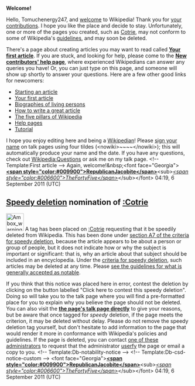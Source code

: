 <article id="32995414" title=User talk:Tomuchenergy247>
	<talkpage id="32995414" title="User talk:Tomuchenergy247">


'''Welcome!'''

Hello, Tomuchenergy247, and [[Wikipedia:Welcome, newcomers|welcome]] to Wikipedia! Thank you for [[Special:Contributions/Tomuchenergy247|your contributions]]. I hope you like the place and decide to stay. Unfortunately, one or more of the pages you created, such as [[Cotrie]], may not conform to some of Wikipedia's [[Wikipedia:List of policies|guidelines]], and may soon be deleted. 

There's a page about creating articles you may want to read called '''[[Wikipedia:Your first article|Your first article]]'''. If you are stuck, and looking for help, please come to the '''[[Wikipedia:New contributors' help page|New contributors' help page]]''', where experienced Wikipedians can answer any queries you have! Or, you can just type '''{{t|helpme}}''' on this page, and someone will show up shortly to answer your questions. Here are a few other good links for newcomers:
* [[Wikipedia:Starting an article|Starting an article]]
* [[Wikipedia:Your first article|Your first article]]
* [[Wikipedia:Biographies of living persons|Biographies of living persons]]
* [[Wikipedia:How to write a great article|How to write a great article]]
* [[Wikipedia:Five pillars|The five pillars of Wikipedia]]
* [[Help:Contents|Help pages]]
* [[Wikipedia:Tutorial|Tutorial]]
I hope you enjoy editing here and being a [[Wikipedia:Wikipedians|Wikipedian]]! Please [[Wikipedia:Signatures|sign your name]] on talk pages using four tildes (&lt;nowiki&gt;~~~~&lt;/nowiki&gt;); this will automatically produce your name and the date. If you have any questions, check out [[Wikipedia:Questions]] or ask me on my talk page. &lt;!-- Template:First article --&gt; Again, welcome!&amp;nbsp;&lt;font face=&quot;Georgia&quot;&gt;'''[[User:RepublicanJacobite|&lt;span style=&quot;color:#009900&quot;&gt;RepublicanJacobite&lt;/span&gt;]]'''&lt;sub&gt;''[[User talk:RepublicanJacobite|&lt;span style=&quot;color:#006600&quot;&gt;TheFortyFive&lt;/span&gt;]]''&lt;/sub&gt;&lt;/font&gt; 04:19, 6 September 2011 (UTC)

==[[Wikipedia:Criteria for speedy deletion|Speedy deletion]] nomination of [[:Cotrie]]==
[[Image:Ambox warning pn.svg|48px|left|alt=|link=]]
{{Quote box|quote=&lt;p&gt;If this is the first article that you have created, you may want to read [[WP:Your first article|the guide to writing your first article]].&lt;/p&gt;&lt;p&gt;You may want to consider using the [[Wikipedia:Article wizard|Article Wizard]] to help you create articles.&lt;/p&gt;|width=20%|align=right}}
A tag has been placed on [[:Cotrie]] requesting that it be speedily deleted from Wikipedia. This has been done under [[WP:CSD#A7|section A7 of the criteria for speedy deletion]], because the article appears to be about a person or group of people, but it does not indicate how or why the subject is important or significant: that is, why an article about that subject should be included in an encyclopedia. Under the [[WP:CSD#Articles|criteria for speedy deletion]], such articles may be deleted at any time. Please [[Wikipedia:Notability|see the guidelines for what is generally accepted as notable]]. 

If you think that this notice was placed here in error, contest the deletion by clicking on the button labelled &quot;Click here to contest this speedy deletion&quot;. Doing so will take you to the talk page where you will find a pre-formatted place for you to explain why you believe the page should not be deleted. You can also visit the '''[[Talk:Cotrie|the page's talk page directly]]''' to give your reasons, but be aware that once tagged for ''speedy'' deletion, if the page meets the criterion, it may be deleted without delay. Please do not remove the speedy deletion tag yourself, but don't hesitate to add information to the page that would render it more in conformance with Wikipedia's policies and guidelines. If the page is deleted, you can contact [[:Category:Wikipedia administrators who will provide copies of deleted articles|one of these administrators]] to request that the administrator [[Wikipedia:Userfication#Userfication_of_deleted_content|userfy]] the page or email a copy to you. &lt;!-- Template:Db-notability-notice --&gt; &lt;!-- Template:Db-csd-notice-custom --&gt; &lt;font face=&quot;Georgia&quot;&gt;'''[[User:RepublicanJacobite|&lt;span style=&quot;color:#009900&quot;&gt;RepublicanJacobite&lt;/span&gt;]]'''&lt;sub&gt;''[[User talk:RepublicanJacobite|&lt;span style=&quot;color:#006600&quot;&gt;TheFortyFive&lt;/span&gt;]]''&lt;/sub&gt;&lt;/font&gt; 04:19, 6 September 2011 (UTC)
	</talkpage>
</article>